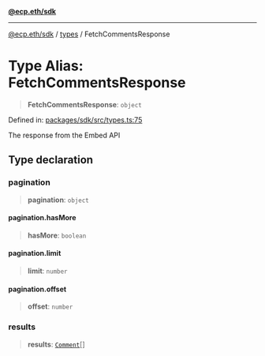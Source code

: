 [**@ecp.eth/sdk**](/sdk-reference/index.mdx)

***

[@ecp.eth/sdk](/sdk-reference/index.mdx) / [types](/sdk-reference/types/index.mdx) / FetchCommentsResponse

# Type Alias: FetchCommentsResponse

> **FetchCommentsResponse**: `object`

Defined in: [packages/sdk/src/types.ts:75](https://github.com/ecp-eth/comments-monorepo/blob/main/packages/sdk/src/types.ts#L75)

The response from the Embed API

## Type declaration

### pagination

> **pagination**: `object`

#### pagination.hasMore

> **hasMore**: `boolean`

#### pagination.limit

> **limit**: `number`

#### pagination.offset

> **offset**: `number`

### results

> **results**: [`Comment`](/sdk-reference/types/type-aliases/Comment.mdx)[]
